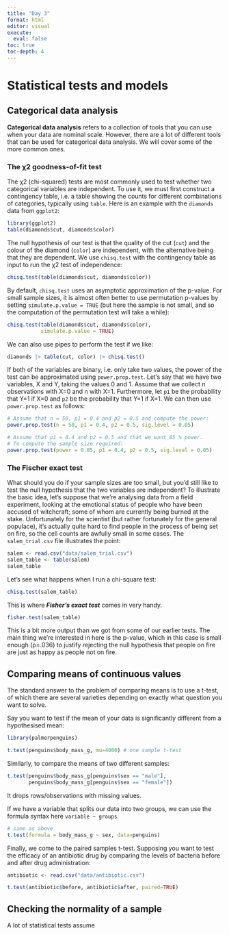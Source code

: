 ```yaml
---
title: "Day 3"
format: html
editor: visual
execute: 
  eval: false
toc: true
toc-depth: 4
---
```


# Statistical tests and models

## Categorical data analysis

**Categorical data analysis** refers to a collection of tools that you can use when your data are nominal scale. However, there are a lot of different tools that can be used for categorical data analysis. We will cover some of the more common ones.

### The χ2 goodness-of-fit test

The χ2 (chi-squared) tests are most commonly used to test whether two categorical variables are independent. To use it, we must first construct a contingency table, i.e. a table showing the counts for different combinations of categories, typically using `table`. Here is an example with the `diamonds` data from `ggplot2`:

```r
library(ggplot2)
table(diamonds$cut, diamonds$color)
```

The null hypothesis of our test is that the quality of the cut (`cut`) and the colour of the diamond (`color`) are independent, with the alternative being that they are dependent. We use `chisq.test` with the contingency table as input to run the χ2 test of independence:

```r
chisq.test(table(diamonds$cut, diamonds$color))
```

By default, `chisq.test` uses an asymptotic approximation of the p-value. For small sample sizes, it is almost often better to use permutation p-values by setting `simulate.p.value = TRUE` (but here the sample is not small, and so the computation of the permutation test will take a while):

```r
chisq.test(table(diamonds$cut, diamonds$color),
           simulate.p.value = TRUE)
```

We can also use pipes to perform the test if we like:

```r
diamonds |> table(cut, color) |> chisq.test()
```

If both of the variables are binary, i.e. only take two values, the power of the test can be approximated using `power.prop.test`. Let's say that we have two variables, X and Y, taking the values 0 and 1. Assume that we collect n observations with X=0 and n with X=1. Furthermore, let `p1` be the probability that Y=1 if X=0 and `p2` be the probability that Y=1 if X=1. We can then use `power.prop.test` as follows:

```r
# Assume that n = 50, p1 = 0.4 and p2 = 0.5 and compute the power:
power.prop.test(n = 50, p1 = 0.4, p2 = 0.5, sig.level = 0.05)

# Assume that p1 = 0.4 and p2 = 0.5 and that we want 85 % power.
# To compute the sample size required:
power.prop.test(power = 0.85, p1 = 0.4, p2 = 0.5, sig.level = 0.05)
```

### The Fischer exact test

What should you do if your sample sizes are too small, but you'd still like to test the null hypothesis that the two variables are independent? To illustrate the basic idea, let's suppose that we're analysing data from a field experiment, looking at the emotional status of people who have been accused of witchcraft; some of whom are currently being burned at the stake. Unfortunately for the scientist (but rather fortunately for the general populace), it's actually quite hard to find people in the process of being set on fire, so the cell counts are awfully small in some cases. The `salem_trial.csv` file illustrates the point:

```r
salem <- read.csv("data/salem_trial.csv")
salem_table <- table(salem)
salem_table
```

Let's see what happens when I run a chi-square test:

```r
chisq.test(salem_table)
```

This is where ***Fisher's exact test*** comes in very handy.

```r
fisher.test(salem_table)
```

This is a bit more output than we got from some of our earlier tests. The main thing we're interested in here is the p-value, which in this case is small enough (p=.036) to justify rejecting the null hypothesis that people on fire are just as happy as people not on fire.

## Comparing means of continuous values

The standard answer to the problem of comparing means is to use a t-test, of which there are several varieties depending on exactly what question you want to solve.

Say you want to test if the mean of your data is significantly different from a hypothesised mean:

```r
library(palmerpenguins)

t.test(penguins$body_mass_g, mu=4000) # one sample t-test
```

Similarly, to compare the means of two different samples:

```r
t.test(penguins$body_mass_g[penguins$sex == "male"],
       penguins$body_mass_g[penguins$sex == "female"])
```

It drops rows/observations with missing values.

If we have a variable that splits our data into two groups, we can use the formula syntax here `variable ~ groups`.

```r
# same as above
t.test(formula = body_mass_g ~ sex, data=penguins)
```

Finally, we come to the paired samples t-test. Supposing you want to test the efficacy of an antibiotic drug by comparing the levels of bacteria before and after drug administration:

```r
antibiotic <- read.csv("data/antibiotic.csv")

t.test(antibiotic$before, antibiotic$after, paired=TRUE)
```

## Checking the normality of a sample

A lot of statistical tests assume
